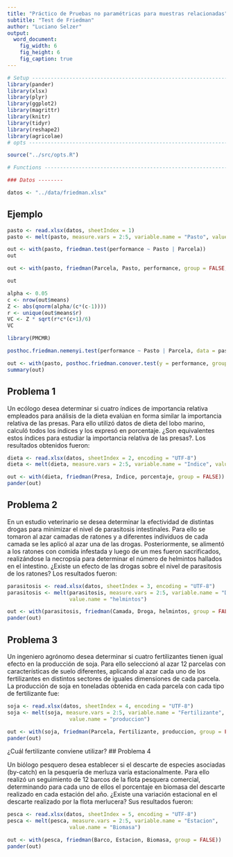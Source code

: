 ```yaml
---
title: "Práctico de Pruebas no paramétricas para muestras relacionadas""
subtitle: "Test de Friedman"
author: "Luciano Selzer"
output: 
  word_document:
    fig_width: 6
    fig_height: 6
    fig_caption: true
---
```



```r
# Setup -------------------------------------------------------------------
library(pander)
library(xlsx)
library(plyr)
library(ggplot2)
library(magrittr)
library(knitr)
library(tidyr)
library(reshape2)
library(agricolae)
# opts --------------------------------------------------------------------

source("../src/opts.R")

# Functions ---------------------------------------------------------------

### Datos --------

datos <- "../data/friedman.xlsx"
```


## Ejemplo

```r
pasto <- read.xlsx(datos, sheetIndex = 1)
pasto <- melt(pasto, measure.vars = 2:5, variable.name = "Pasto", value.name = "performance")

out <- with(pasto, friedman.test(performance ~ Pasto | Parcela))
out


```
```r
out <- with(pasto, friedman(Parcela, Pasto, performance, group = FALSE, console = TRUE))

```
```r
out
```
```r
alpha <- 0.05
c <- nrow(out$means)
Z <- abs(qnorm(alpha/(c*(c-1))))
r <- unique(out$means$r)
VC <- Z * sqrt(r*c*(c+1)/6)
VC
```
```r
library(PMCMR)

posthoc.friedman.nemenyi.test(performance ~ Pasto | Parcela, data = pasto)
```
```r
out <- with(pasto, posthoc.friedman.conover.test(y = performance, groups = Pasto, blocks =  Parcela, p.adjust.method = "bonf"))
summary(out)
```

## Problema 1

Un ecólogo desea determinar si cuatro índices de importancia relativa empleados para análisis de la dieta evalúan en forma similar la importancia relativa de las presas. Para ello utilizó datos de dieta del lobo marino, calculó todos los índices y los expresó en porcentaje.  ¿Son equivalentes estos índices para estudiar la importancia relativa de las presas?. Los resultados obtenidos fueron:

```r
dieta <- read.xlsx(datos, sheetIndex = 2, encoding = "UTF-8")
dieta <- melt(dieta, measure.vars = 2:5, variable.name = "Indice", value.name = "porcentaje")

out <- with(dieta, friedman(Presa, Indice, porcentaje, group = FALSE))
pander(out)
```

## Problema 2

En un estudio veterinario se desea determinar la efectividad de distintas drogas para minimizar el nivel de parasitosis intestinales. Para ello se tomaron al azar camadas de ratones y a diferentes individuos de cada camada se les aplicó al azar una de las drogas. Posteriormente, se alimentó a los ratones con comida infestada y luego de un mes fueron sacrificados, realizándose la necropsia para determinar el número de helmintos hallados en el intestino. ¿Existe un efecto de las drogas sobre el nivel de parasitosis de los ratones? Los resultados fueron:

```r
parasitosis <- read.xlsx(datos, sheetIndex = 3, encoding = "UTF-8")
parasitosis <- melt(parasitosis, measure.vars = 2:5, variable.name = "Droga",
                    value.name = "helmintos")

out <- with(parasitosis, friedman(Camada, Droga, helmintos, group = FALSE))
pander(out)
```

## Problema 3

Un ingeniero agrónomo desea determinar si cuatro fertilizantes tienen igual efecto en la producción de soja. Para ello seleccionó al azar 12 parcelas con características de suelo diferentes, aplicando al azar cada uno de los fertilizantes en distintos sectores de iguales dimensiones de cada parcela. La producción de soja en toneladas obtenida en cada parcela con cada tipo de fertilizante fue:

```r
soja <- read.xlsx(datos, sheetIndex = 4, encoding = "UTF-8")
soja <- melt(soja, measure.vars = 2:5, variable.name = "Fertilizante",
                    value.name = "produccion")

out <- with(soja, friedman(Parcela, Fertilizante, produccion, group = FALSE))
pander(out)
```
¿Cuál fertilizante conviene utilizar?
## Problema 4

Un biólogo pesquero desea establecer si el descarte de especies asociadas (by-catch) en la pesquería de merluza varía estacionalmente. Para ello realizó un seguimiento de 12 barcos de la flota pesquera comercial, determinando para cada uno de ellos el porcentaje en biomasa del descarte realizado en cada estación del año.  ¿Existe una variación estacional en el descarte realizado por la flota merlucera? Sus resultados fueron:

```r
pesca <- read.xlsx(datos, sheetIndex = 5, encoding = "UTF-8")
pesca <- melt(pesca, measure.vars = 2:5, variable.name = "Estacion",
                    value.name = "Biomasa")

out <- with(pesca, friedman(Barco, Estacion, Biomasa, group = FALSE))
pander(out)
```

